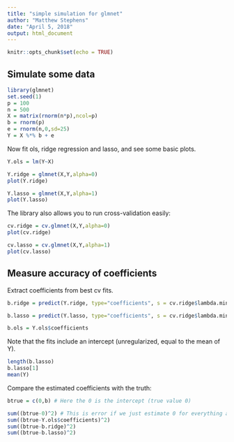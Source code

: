 ```yaml
---
title: "simple simulation for glmnet"
author: "Matthew Stephens"
date: "April 5, 2018"
output: html_document
---
```


```r
knitr::opts_chunk$set(echo = TRUE)
```


## Simulate some data

```r
library(glmnet)
set.seed(1)
p = 100
n = 500
X = matrix(rnorm(n*p),ncol=p)
b = rnorm(p)
e = rnorm(n,0,sd=25)
Y = X %*% b + e
```

Now fit ols, ridge regression and lasso, and see some
basic plots.
```r
Y.ols = lm(Y~X) 

Y.ridge = glmnet(X,Y,alpha=0)
plot(Y.ridge)

Y.lasso = glmnet(X,Y,alpha=1)
plot(Y.lasso)
```

The library also allows you to run cross-validation easily:
```r
cv.ridge = cv.glmnet(X,Y,alpha=0)
plot(cv.ridge)

cv.lasso = cv.glmnet(X,Y,alpha=1)
plot(cv.lasso)
```

## Measure accuracy of coefficients

Extract coefficients from best cv fits. 
```r
b.ridge = predict(Y.ridge, type="coefficients", s = cv.ridge$lambda.min)

b.lasso = predict(Y.lasso, type="coefficients", s = cv.ridge$lambda.min)

b.ols = Y.ols$coefficients
```

Note that the fits include an intercept (unregularized, equal to the mean of Y). 
```r
length(b.lasso)
b.lasso[1]
mean(Y)
```

Compare the estimated coefficients with the truth:
```r
btrue = c(0,b) # Here the 0 is the intercept (true value 0)

sum((btrue-0)^2) # This is error if we just estimate 0 for everything and ignore data. It is better than OLS!
sum((btrue-Y.ols$coefficients)^2)
sum((btrue-b.ridge)^2)
sum((btrue-b.lasso)^2)

```

